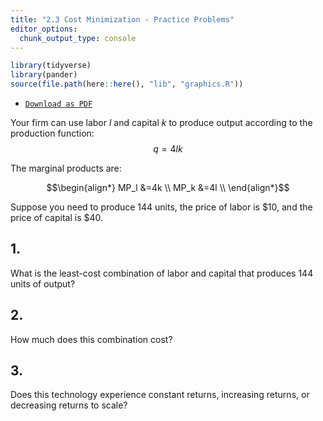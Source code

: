 ```yaml
---
title: "2.3 Cost Minimization - Practice Problems"
editor_options: 
  chunk_output_type: console
---
```


```r
library(tidyverse)
library(pander)
source(file.path(here::here(), "lib", "graphics.R"))
```

- [<i class="fas fa-file-pdf"></i> `Download as PDF`](/practice/12-practice.pdf)

Your firm can use labor $l$ and capital $k$ to produce output according to the production function:
$$q=4lk$$


The marginal products are:

$$\begin{align*}
MP_l &=4k \\
MP_k &=4l \\ \end{align*}$$

Suppose you  need to produce 144 units, the price of labor is $10, and the price of capital is $40. 

## 1. 
What is the least-cost combination of labor and capital that produces 144 units of output?

## 2.
How much does this combination cost?

## 3.
Does this technology experience constant returns, increasing returns, or decreasing returns to scale?
